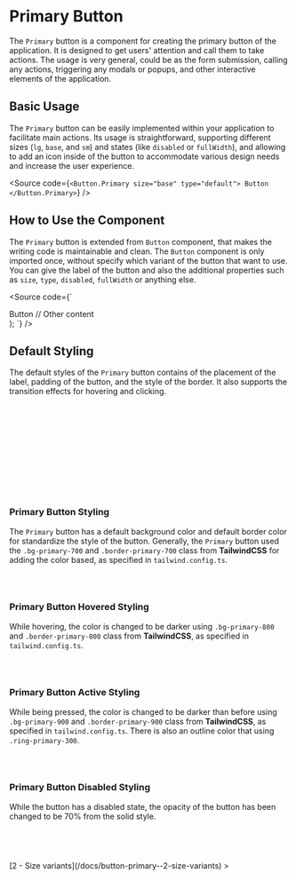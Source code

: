 

<Meta of={ComponentStories} />

# Primary Button

The `Primary` button is a component for creating the primary button of the application. It is designed to get users' attention and call them to take actions. The usage is very general, could be as the form submission, calling any actions, triggering any modals or popups, and other interactive elements of the application.

<Canvas />
<Controls />

## Basic Usage

The `Primary` button can be easily implemented within your application to facilitate main actions. Its usage is straightforward, supporting different sizes (`lg`, `base`, and `sm`) and states (like `disabled` or `fullWidth`), and allowing to add an icon inside of the button to accommodate various design needs and increase the user experience.

<Source
  code={`
<Button.Primary size="base" type="default">
  Button
</Button.Primary>
`}
/>

## How to Use the Component

The `Primary` button is extended from `Button` component, that makes the writing code is maintainable and clean. The `Button` component is only imported once, without specify which variant of the button that want to use. You can give the label of the button and also the additional properties such as `size`, `type`, `disabled`, `fullWidth` or anything else.

<Source code={`

  <div>
    <Button.Primary
      size="base"
      type="default"
      disabled={false}
      fullWidth={false}
    >
      Button
    </Button.Primary>
    // Other content
  </div>
);
`} />

## Default Styling

The default styles of the `Primary` button contains of the placement of the label, padding of the button, and the style of the border. It also supports the transition effects for hovering and clicking.

```css
display: flex;
align-items: center;
justify-content: center;

transition-property: all;
transition-timing-function: cubic-bezier(0.4, 0, 0.2, 1);
transition-duration: 300ms;

border-radius: 0.25rem;
border-width: 1px;
border-style: solid;
```

### Primary Button Styling

The `Primary` button has a default background color and default border color for standardize the style of the button. Generally, the `Primary` button used the `.bg-primary-700` and `.border-primary-700` class from **TailwindCSS** for adding the color based, as specified in `tailwind.config.ts`.

```css
border-color: #1d4ed8;
background-color: #1d4ed8;
```

### Primary Button Hovered Styling

While hovering, the color is changed to be darker using `.bg-primary-800` and `.border-primary-800` class from **TailwindCSS**, as specified in `tailwind.config.ts`.

```css
border-color: #1e40af;
background-color: #1e40af;
```

### Primary Button Active Styling

While being pressed, the color is changed to be darker than before using `.bg-primary-900` and `.border-primary-900` class from **TailwindCSS**, as specified in `tailwind.config.ts`. There is also an outline color that using `.ring-primary-300`.

```css
border-color: #1e3a8a;
background-color: #1e3a8a;
```

### Primary Button Disabled Styling

While the button has a disabled state, the opacity of the button has been changed to be 70% from the solid style.

```css
border-color: #1d4ed8;
background-color: #1d4ed8;
opacity: 0.7;
```

<div style={{ textAlign: "right" }}>
  [2 - Size variants](/docs/button-primary--2-size-variants) >
</div>

